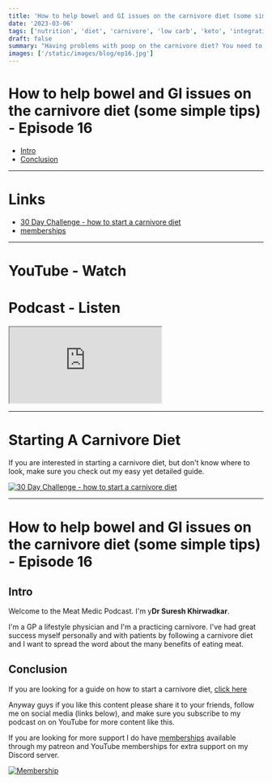 ```yaml
---
title: 'How to help bowel and GI issues on the carnivore diet (some simple tips) - Episode 16'
date: '2023-03-06'
tags: ['nutrition', 'diet', 'carnivore', 'low carb', 'keto', 'integrative', 'functional']
draft: false
summary: "Having problems with poop on the carnivore diet? You need to watch this. In today's episode we are discussing poop. That's right. GI issues on the Carnivore Diet. It happens and we have to acknowledge it. I believe many, if not most people get some issue with their bowels at the start, but usually it's pretty easily resolved. Like others I had a few issues when starting on the carnivore diet, particularly with constipation, but it was pretty easily resolved by adding in more fat."
images: ['/static/images/blog/ep16.jpg']
---
```


# How to help bowel and GI issues on the carnivore diet (some simple tips) - Episode 16

- [Intro](#intro)
- [Conclusion](#conclusion)

---

# Links

- [30 Day Challenge - how to start a carnivore diet](https://bit.ly/3lSmkji)
- [memberships](/community)

---

# YouTube - Watch

<YouTubeEmbed videoId="a0FtNLeppgY" />

# Podcast - Listen

<iframe
  title="podcast"
  className="mb-2 h-60 w-full rounded-3xl py-2"
  src="https://player.captivate.fm/episode/222e06b1-bf92-4620-86d0-77f6fa4e593a"
></iframe>

---

# Starting A Carnivore Diet

If you are interested in starting a carnivore diet, but don't know where to look, make sure you check out my easy yet detailed guide.

[![30 Day Challenge - how to start a carnivore diet](/static/images/blog/30daychallenge.webp)](https://bit.ly/3lSmkji)

---

# How to help bowel and GI issues on the carnivore diet (some simple tips) - Episode 16

## Intro

Welcome to the Meat Medic Podcast. I'm
y**Dr Suresh Khirwadkar**\.

I'm a GP a lifestyle physician and I'm a
practicing carnivore.
I've had great success myself personally
and with patients by following a
carnivore diet
and I want to spread the word about the
many benefits of eating meat.

## Conclusion

If you are looking for a guide on how to start a carnivore diet, [click here](https://bit.ly/3lSmkji)

Anyway guys if you like this content please share it to your friends, follow me on social media (links below), and
make sure you subscribe to my podcast on on YouTube for more content like this.

If you are looking for more support I do
have [memberships](/community) available through my
patreon and YouTube memberships for
extra support on my Discord server.

[![Membership](/static/images/blog/membership.png)](https://bit.ly/42Qswb9)
